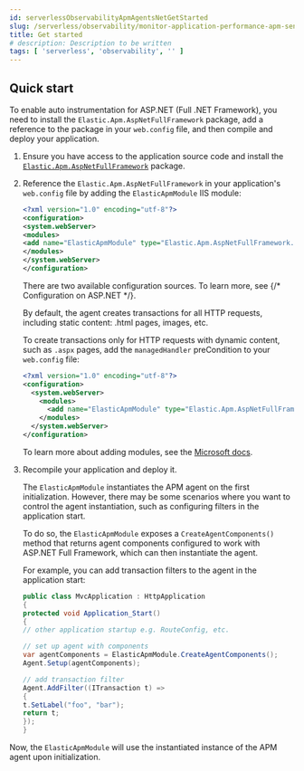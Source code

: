 ```yaml
---
id: serverlessObservabilityApmAgentsNetGetStarted
slug: /serverless/observability/monitor-application-performance-apm-send-traces-to-elastic-net-get-started
title: Get started
# description: Description to be written
tags: [ 'serverless', 'observability', '' ]
---
```





<div id="setup-asp-dot-net"></div>

## Quick start

To enable auto instrumentation for ASP.NET (Full .NET Framework), you need to install the `Elastic.Apm.AspNetFullFramework` package, add a reference
to the package in your `web.config` file, and then compile and deploy your application.

1. Ensure you have access to the application source code and install the [`Elastic.Apm.AspNetFullFramework`]({nuget}/Elastic.Apm.AspNetFullFramework)
    package.

1. Reference the `Elastic.Apm.AspNetFullFramework` in your application's `web.config` file by adding the `ElasticApmModule` IIS module:

    ```xml
    <?xml version="1.0" encoding="utf-8"?>
    <configuration>
    <system.webServer>
    <modules>
    <add name="ElasticApmModule" type="Elastic.Apm.AspNetFullFramework.ElasticApmModule, Elastic.Apm.AspNetFullFramework" />
    </modules>
    </system.webServer>
    </configuration>
    ```

    <DocCallOut title="Note">

    There are two available configuration sources. To learn more, see {/* <DocLink id="enApmAgentDotnetConfigurationOnAspNet">Configuration on ASP.NET</DocLink> */}.

    </DocCallOut>

    By default, the agent creates transactions for all HTTP requests, including static content:
    .html pages, images, etc.

    To create transactions only for HTTP requests with dynamic content,
    such as `.aspx` pages, add the `managedHandler` preCondition to your `web.config` file:

    ```xml
    <?xml version="1.0" encoding="utf-8"?>
    <configuration>
      <system.webServer>
        <modules>
          <add name="ElasticApmModule" type="Elastic.Apm.AspNetFullFramework.ElasticApmModule, Elastic.Apm.AspNetFullFramework" preCondition="managedHandler" />
        </modules>
      </system.webServer>
    </configuration>
    ```

    <DocCallOut title="Note">

    To learn more about adding modules, see the [Microsoft docs](https://docs.microsoft.com/en-us/iis/configuration/system.webserver/modules/add).

    </DocCallOut>

1. Recompile your application and deploy it.

    The `ElasticApmModule` instantiates the APM agent on the first initialization. However, there may be some scenarios where
    you want to control the agent instantiation, such as configuring filters in the application start.

    To do so, the `ElasticApmModule` exposes a `CreateAgentComponents()` method that returns agent components configured to work with
    ASP.NET Full Framework, which can then instantiate the agent.

    For example, you can add transaction filters to the agent in the application start:

    ```c#
    public class MvcApplication : HttpApplication
    {
    protected void Application_Start()
    {
    // other application startup e.g. RouteConfig, etc.

    // set up agent with components
    var agentComponents = ElasticApmModule.CreateAgentComponents();
    Agent.Setup(agentComponents);

    // add transaction filter
    Agent.AddFilter((ITransaction t) =>
    {
    t.SetLabel("foo", "bar");
    return t;
    });
    }

    ```

Now, the `ElasticApmModule` will use the instantiated instance of the APM agent upon initialization.